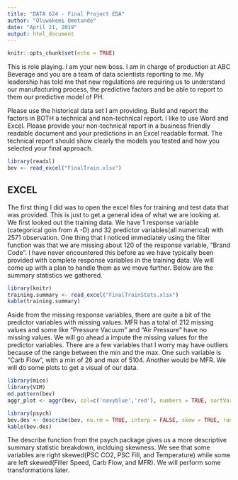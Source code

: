 ---
title: "DATA 624 - Final Project EDA"
author: "Oluwakemi Omotunde"
date: "April 21, 2019"
output: html_document
---

```{r setup, include=FALSE}
knitr::opts_chunk$set(echo = TRUE)
```
This is role playing.  I am your new boss.  I am in charge of production at ABC Beverage and you are a team of data scientists reporting to me.  My leadership has told me that new regulations are requiring us to understand our manufacturing process, the predictive factors and be able to report to them our predictive model of PH.

Please use the historical data set I am providing.  Build and report the factors in BOTH a technical and non-technical report.  I like to use Word and Excel.  Please provide your non-technical report in a  business friendly readable document and your predictions in an Excel readable format.   The technical report should show clearly the models you tested and how you selected your final approach.

```{r load data, echo=FALSE, message=FALSE, warning=FALSE, paged.print=FALSE}
library(readxl)
bev <- read_excel("FinalTrain.xlsx")
```


## EXCEL

The first thing I did was to open the excel files for training and test data that was provided. This is just to get a general idea of what we are looking at. We first looked out the training data. We have 1 response variable (categorical goin from A -D) and 32 predictor variables(all numerical) with 2571 observation. One thing that I noticed immediately using the filter function was that we are missing about 120 of the response variable, "Brand Code". I have never encountered this before as we have typically been provided with complete response variables in the training data. We will come up with a plan to handle them as we move further. Below are the summary statistics we gathered. 

```{r load statistics, echo=FALSE}
library(knitr)
training.summary <- read_excel("FinalTrainStats.xlsx")
kable(training.summary)
```

Aside from the missing response variables, there are quite a bit of the predictor variables with missing values. MFR has a total of 212 missing values and some like "Pressure Vacuum" and "Air Pressure" have no missing values. We will go ahead a impute the missing values for the predictor variables. There are a few variables that I worry may have outliers because of the range between the min and the max. One such variable is "Carb Flow", with a min of 26 and max of 5104. Another would be MFR. We will do some plots to get a visual of our data. 

```{r missing data visual, echo=FALSE, message=FALSE, warning=FALSE, paged.print=FALSE}
library(mice)
library(VIM)
md.pattern(bev)
aggr_plot <- aggr(bev, col=c('navyblue','red'), numbers = TRUE, sortVars = TRUE, labels = colnames(bev), cex.axis = .7, gap = 3, ylab =c ("Histogram of missing data","Pattern"))
```


```{r bev describe, echo=FALSE, message=FALSE, warning=FALSE, paged.print=FALSE}
library(psych)
bev.des <- describe(bev, na.rm = TRUE, interp = FALSE, skew = TRUE, ranges = TRUE, trim = .1, type = 3, check = TRUE, fast = FALSE, quant = c(.25,.75), IQR = TRUE)
kable(bev.des)
```

The describe function from the psych package gives us a more descriptive summary statistic breakdown, inclduing skewness. We see that some variables are right skewed(PSC CO2, PSC Fill, and Temperature) while some are left skewed(Filler Speed, Carb Flow, and MFR). We will perform some transformations later. 